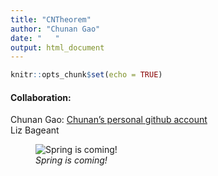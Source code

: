 ```yaml
---
title: "CNTheorem"
author: "Chunan Gao"
date: "   "
output: html_document
---
```


```r
knitr::opts_chunk$set(echo = TRUE)
```

#### Collaboration:
Chunan Gao: [Chunan's personal github account](https://github.com/ChunanGao)<br>
Liz Bageant<br>

![*Spring is coming!*](https://media.cntraveler.com/photos/554a497929d479ab28bfb03b/16:9/w_1600,c_limit/spring_flowers_2015_longwood_cr_Longwood%20Gardens%20L%20Albee.jpg)
